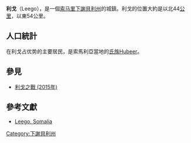 {{Infobox settlement
|official_name          = 利戈<br>Leego
|other_name             = ليغو
|native_name            = 
|settlement_type        = 鎮
|image_skyline          =
|image_caption          =
|image_map              =
|mapsize                =
|map_caption            = 
|pushpin_map            = Somalia
|pushpin_label_position = bottom
|pushpin_map_caption    = 利戈在索馬利亞的位置
|subdivision_type       = 國家
|subdivision_name       = {{flag|Somalia}}
|subdivision_type1      = [[索马里行政区划|行政区划]]
|subdivision_name1      = [[下謝貝利州|下謝貝利州]]
|subdivision_type2      =
|subdivision_name2      =
|area_magnitude         = 
|unit_pref              = Metric
|area_footnotes         =
|area_total_km2         =
|area_land_km2          = 
|population_as_of       = 
|population_footnotes   =
|population_note        =
|population_total       =
|population_density_km2 =
|timezone               = [[東非時間|EAT]]
|utc_offset             = +3
|elevation_m            = 
}}
'''利戈'''（Leego），是一個[[索马里|索马里]][[下謝貝利州|下謝貝利州]]的城鎮。利戈的位置大約是{{link-en|萬萊文|Wanlaweyn}}以北44[[公里|公里]]，{{link-en|布尔哈卡巴|Burhakaba}}以東54公里。

== 人口統計 ==
在利戈占优势的主要居民，是索馬利亞當地的[[氏族|氏族]]Hubeer。
== 參見 ==
*[[利戈之戰_(2015年)|利戈之戰 (2015年)]]

== 參考文獻 ==
*{{en}}[http://www.geographic.org/geographic_names/name.php?uni=-4570014&fid=5769&c=somalia Leego, Somalia]{{Wayback|url=http://www.geographic.org/geographic_names/name.php?uni=-4570014&fid=5769&c=somalia |date=20181001220926 }}

[[Category:下謝貝利州|Category:下謝貝利州]]
{{somalia-geo-stub}}